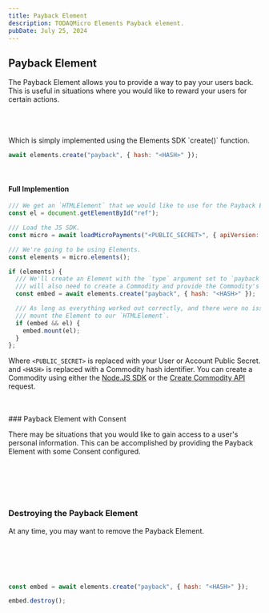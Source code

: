 ```yaml
---
title: Payback Element
description: TODAQMicro Elements Payback element.
pubDate: July 25, 2024
---
```


## Payback Element

The Payback Element allows you to provide a way to pay your users back. This is
useful in situations where you would like to reward your users for certain
actions.

<br />
<br />
<EmbedElement type="payback" hash="adedc7a6-3a65-453a-a1a2-0f83a3e8da1a" client:load />
<br />
Which is simply implemented using the Elements SDK `create()` function.

```javascript
await elements.create("payback", { hash: "<HASH>" });
```
<br />

#### Full Implemention

```javascript
/// We get an `HTMLElement` that we would like to use for the Payback Element. 
const el = document.getElementById("ref");

/// Load the JS SDK.
const micro = await loadMicroPayments("<PUBLIC_SECRET>", { apiVersion: "main" });

/// We're going to be using Elements. 
const elements = micro.elements();

if (elements) {
  /// We'll create an Element with the `type` argument set to `payback`. You
  /// will also need to create a Commodity and provide the Commodity's `hash`.
  const embed = await elements.create("payback", { hash: "<HASH>" });

  /// As long as everything worked out correctly, and there were no issues,
  /// mount the Element to our `HTMLElement`.
  if (embed && el) {
    embed.mount(el);
  }
};
```

Where `<PUBLIC_SECRET>` is replaced with your User or Account Public Secret. and
`<HASH>` is replaced with a Commodity hash identifier. You can create a
Commodity using either the [Node.JS SDK]() or the [Create Commodity API]()
request.

<br />
<br />
### Payback Element with Consent

There may be situations that you would like to gain access to a user's personal
information. This can be accomplished by providing the Payback Element with some
Consent configured.

<br />
<br />
<EmbedElement
  type="payback"
  hash="06880c0d-7394-40a0-b58d-d9adc3d840a9"
  consent={{
    'acme_email_consent': {
      type: 0,
      metadata: [
        {
          name: 'email',
          label: 'Email associated with your wallet',
          description:
            'Longer form text that should include a description of what the email will be used for.',
        },
      ],
    },
    'acme_terms': {
      type: 3,
      metadata: [
        {
          name: 'terms',
          label: 'By signing checking this box, you agree to the Terms of Service and Privacy Policy, includingg Cookie Use.',
          checked: false,
        }
      ],
    },
  }}
  client:load />
<br />
<br />

### Destroying the Payback Element

At any time, you may want to remove the Payback Element. 

<br />
<br />
<EmbedElement
  type="payback"
  hash="06880c0d-7394-40a0-b58d-d9adc3d840a9"
  destroy={true}
  client:load />
<br />
<br />

```javascript
const embed = await elements.create("payback", { hash: "<HASH>" });

embed.destroy();
```
